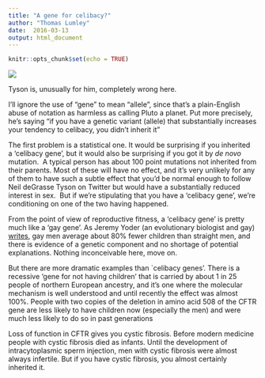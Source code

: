 ```yaml
---
title: "A gene for celibacy?"
author: "Thomas Lumley"
date:  2016-03-13
output: html_document
---
```


```r
knitr::opts_chunk$set(echo = TRUE)
```

 ![](https://36.media.tumblr.com/b56eec54495702a0d0f47682187f556d/tumblr_inline_o3yrbgV8qs1s1hdxy_540.png)

Tyson is, unusually for him, completely wrong here. 

I’ll ignore the use of “gene” to mean “allele”, since that’s a plain-English abuse of notation as harmless as calling Pluto a planet. Put more precisely, he’s saying “if you have a genetic variant (allele) that substantially increases your tendency to celibacy, you didn’t inherit it” 

The first problem is a statistical one. It would be surprising if you inherited a ‘celibacy gene’, but it would also be surprising if you got it by *de novo* mutation.  A typical person has about 100 point mutations not inherited from their parents. Most of these will have no effect, and it’s very unlikely for any of them to have such a subtle effect that you’d be normal enough to follow Neil deGrasse Tyson on Twitter but would have a substantially reduced interest in sex.  But if we’re stipulating that you have a ‘celibacy gene’, we’re conditioning on one of the two having happened. 

From the point of view of reproductive fitness, a ‘celibacy gene’ is pretty much like a ‘gay gene’. As Jeremy Yoder (an evolutionary biologist and gay) [writes](http://denimandtweed.jbyoder.org/2011/06/the-intelligent-homosexuals-guide-to-natural-selection-and-evolution-with-a-key-to-many-complicating-factors/), gay men average about 80% fewer children than straight men, and there is evidence of a genetic component and no shortage of potential explanations. Nothing inconceivable here, move on. 

But there are more dramatic examples than `celibacy genes’. There is a recessive ‘gene for not having children’ that is carried by about 1 in 25 people of northern European ancestry, and it’s one where the molecular mechanism is well understood and until recently the effect was almost 100%. People with two copies of the deletion in amino acid 508 of the CFTR gene are less likely to have children now (especially the men) and were much less likely to do so in past generations

Loss of function in CFTR gives you cystic fibrosis. Before modern medicine people with cystic fibrosis died as infants. Until the development of intracytoplasmic sperm injection, men with cystic fibrosis were almost always infertile. But if you have cystic fibrosis, you almost certainly inherited it. 